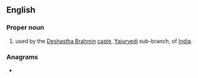 ==English==

===Proper noun===
{{en-proper noun}}

# {{surname|en|from=India|nodot=1}} used by the [[w:Deshastha Brahmin|Deshastha Brahmin]] [[caste]], [[w:Yajurvedi|Yajurvedi]] sub-branch, of [[India]].

===Anagrams===
* {{anagrams|en|a=aeggr|Gager|Grega|agger|eggar|gager|regag}}